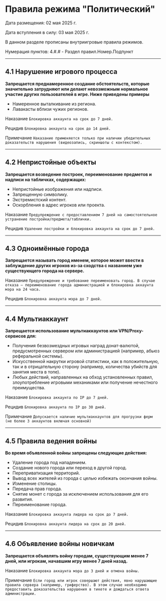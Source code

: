 # Правила режима "Политический"
Дата размещения: 02 мая 2025 г.

Дата вступления в силу: 03 мая 2025 г.

В данном разделе прописаны внутриигровые правила режимов.

Нумерация пунктов: 4.#.# - Раздел правил.Номер.Подпункт

--------

## 4.1 Нарушение игрового процесса

**Запрещается преднамеренное создание обстоятельств, которые значительно затрудняют или делают невозможным нормальное участие других пользователей в игре. Ниже приведены примеры**

* Намеренное выталкивание из региона.
* Лавакасты вблизи чужих регионов.

<Badge bgColor="#FF3333" textColor="#FFFFFF">Наказание</Badge> ```Блокировка аккаунта на срок до 7 дней.```

<Badge bgColor="#FF3333" textColor="#FFFFFF">Рецидив</Badge> ```Блокировка аккаунта на срок до 14 дней.```

<Badge bgColor="#118823" textColor="#FFFFFF">Примечание</Badge> ```Наказание применяется только при наличии убедительных доказательств нарушения (видеозапись, скриншоты с контекстом).```

--------

## 4.2 Непристойные объекты

**Запрещается возведение построек, переименование предметов и надписи на табличках, содержащих:**

* Непристойные изображения или надписи.
* Запрещенную символику.
* Экстремистский контент.
* Оскорбления в адрес игроков или проекта.

<Badge bgColor="#FF3333" textColor="#FFFFFF">Наказание</Badge> ```Предупреждение с предоставлением 7 дней на самостоятельное устранение постройки/предмета/таблички.```

<Badge bgColor="#FF3333" textColor="#FFFFFF">Рецидив</Badge> ```Удаление постройки и блокировка аккаунта на срок до 7 дней.```

--------

## 4.3 Одноимённые города

**Запрещается называть город именем, которое может ввести в заблуждение других игроков из-за сходства с названием уже существующего города на сервере.**

<Badge bgColor="#FF3333" textColor="#FFFFFF">Наказание</Badge> ```Предупреждение и требование переименовать город. В случае отказа — переименование города администрацией и блокировка аккаунта мэра на 24 часа.```

<Badge bgColor="#FF3333" textColor="#FFFFFF">Рецидив</Badge> ```Блокировка аккаунта мэра до 7 дней.```

--------

## 4.4 Мультиаккаунт

**Запрещается использование мультиаккаунтов или VPN/Proxy-сервисов для:**

* Получения безвозмездных игровых наград донат-валютой, предусмотренных сервером или администрацией (например, абьюз реферальной системы).
* Искусственной накрутки игровой статистики, как в положительную, так и в отрицательную сторону (например, количества убийств для занятия места в топе).
* Любых действий, направленных на обход установленных правил, злоупотребление игровыми механиками или получение нечестного преимущества.

<Badge bgColor="#FF3333" textColor="#FFFFFF">Наказание</Badge> ```Блокировка аккаунта по IP до 7 дней.```

<Badge bgColor="#FF3333" textColor="#FFFFFF">Рецидив</Badge> ```Блокировка аккаунта по IP до 30 дней.```

<Badge bgColor="#118823" textColor="#FFFFFF">Примечание</Badge> ```Допускается наличие мультиаккаунтов для прогрузки ферм (не более 3 аккаунтов включая основной)```

--------

## 4.5 Правила ведения войны

**Во время объявленной войны запрещены следующие действия:**

* Удаление города под нападением.
* Создание нового города или переход в другой город.
* Переприватизация территорий.
* Вывод всех жителей из города с целью избежать окончания войны.
* Изменение столицы.
* Передача прав города.
* Снятие монет с города за исключением использования для его развития.
* Переименование города.

<Badge bgColor="#FF3333" textColor="#FFFFFF">Наказание</Badge> ```Блокировка аккаунта лидера на срок до 7 дней.```

<Badge bgColor="#FF3333" textColor="#FFFFFF">Рецидив</Badge> ```Блокировка аккаунта лидера на срок до 20 дней.```


--------

## 4.6 Объявление войны новичкам

**Запрещается объявлять войну городам, существующим менее 7 дней, или игрокам, начавшим игру менее 7 дней назад.**

<Badge bgColor="#FF3333" textColor="#FFFFFF">Наказание</Badge> ```Блокировка аккаунта мэра до 3 дней и отмена войны.```

<Badge bgColor="#118823" textColor="#FFFFFF">Примечание</Badge> ```Если город или игрок совершают действия, явно нарушающие правила сервера (например, гриферство). В этом случае необходимо предоставить доказательства нарушения в тикете и дождаться ответа администрации.```
